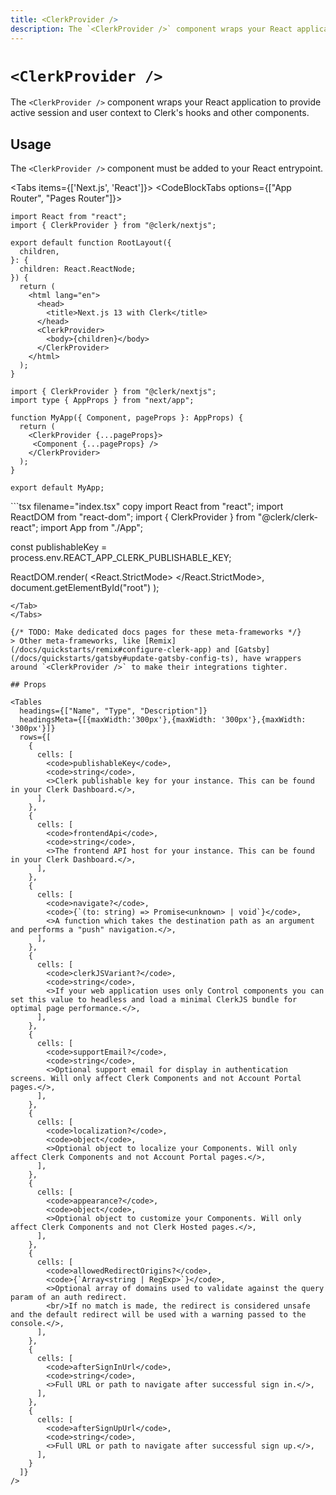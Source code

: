 ---
title: <ClerkProvider />
description: The `<ClerkProvider />` component wraps your React application to provide active session and user context to Clerk's hooks and other components.
---


# `<ClerkProvider />`

The `<ClerkProvider />` component wraps your React application to provide active session and user context to Clerk's hooks and other components.

## Usage

The `<ClerkProvider />` component must be added to your React entrypoint.

<Tabs items={['Next.js', 'React']}>
<Tab>
<CodeBlockTabs options={["App Router", "Pages Router"]}>
```tsx copy filename="app/layout.tsx"
import React from "react";
import { ClerkProvider } from "@clerk/nextjs";

export default function RootLayout({
  children,
}: {
  children: React.ReactNode;
}) {
  return (
    <html lang="en">
      <head>
        <title>Next.js 13 with Clerk</title>
      </head>
      <ClerkProvider>
        <body>{children}</body>
      </ClerkProvider>
    </html>
  );
}
```
```tsx filename="_app.tsx" copy
import { ClerkProvider } from "@clerk/nextjs";
import type { AppProps } from "next/app";

function MyApp({ Component, pageProps }: AppProps) {
  return (
    <ClerkProvider {...pageProps}>
     <Component {...pageProps} />
    </ClerkProvider>
  );
}

export default MyApp;
```
</CodeBlockTabs>
</Tab>
<Tab>
```tsx filename="index.tsx" copy
import React from "react";
import ReactDOM from "react-dom";
import { ClerkProvider } from "@clerk/clerk-react";
import App from "./App";

const publishableKey = process.env.REACT_APP_CLERK_PUBLISHABLE_KEY;

ReactDOM.render(
  <React.StrictMode>
    <ClerkProvider publishableKey={publishableKey}>
      <App/>
    </ClerkProvider>
  </React.StrictMode>,
  document.getElementById("root")
);
```
</Tab>
</Tabs>

{/* TODO: Make dedicated docs pages for these meta-frameworks */}
> Other meta-frameworks, like [Remix](/docs/quickstarts/remix#configure-clerk-app) and [Gatsby](/docs/quickstarts/gatsby#update-gatsby-config-ts), have wrappers around `<ClerkProvider />` to make their integrations tighter.

## Props

<Tables
  headings={["Name", "Type", "Description"]}
  headingsMeta={[{maxWidth:'300px'},{maxWidth: '300px'},{maxWidth: '300px'}]}
  rows={[
    {
      cells: [
        <code>publishableKey</code>,
        <code>string</code>,
        <>Clerk publishable key for your instance. This can be found in your Clerk Dashboard.</>,
      ],
    },
    {
      cells: [
        <code>frontendApi</code>,
        <code>string</code>,
        <>The frontend API host for your instance. This can be found in your Clerk Dashboard.</>,
      ],
    },
    {
      cells: [
        <code>navigate?</code>,
        <code>{`(to: string) => Promise<unknown> | void`}</code>,
        <>A function which takes the destination path as an argument and performs a "push" navigation.</>,
      ],
    },
    {
      cells: [
        <code>clerkJSVariant?</code>,
        <code>string</code>,
        <>If your web application uses only Control components you can set this value to headless and load a minimal ClerkJS bundle for optimal page performance.</>,
      ],
    },
    {
      cells: [
        <code>supportEmail?</code>,
        <code>string</code>,
        <>Optional support email for display in authentication screens. Will only affect Clerk Components and not Account Portal pages.</>,
      ],
    },
    {
      cells: [
        <code>localization?</code>,
        <code>object</code>,
        <>Optional object to localize your Components. Will only affect Clerk Components and not Account Portal pages.</>,
      ],
    },
    {
      cells: [
        <code>appearance?</code>,
        <code>object</code>,
        <>Optional object to customize your Components. Will only affect Clerk Components and not Clerk Hosted pages.</>,
      ],
    },
    {
      cells: [
        <code>allowedRedirectOrigins?</code>,
        <code>{`Array<string | RegExp>`}</code>,
        <>Optional array of domains used to validate against the query param of an auth redirect.
        <br/>If no match is made, the redirect is considered unsafe and the default redirect will be used with a warning passed to the console.</>,
      ],
    },
    {
      cells: [
        <code>afterSignInUrl</code>,
        <code>string</code>,
        <>Full URL or path to navigate after successful sign in.</>,
      ],
    },
    {
      cells: [
        <code>afterSignUpUrl</code>,
        <code>string</code>,
        <>Full URL or path to navigate after successful sign up.</>,
      ],
    }
  ]}
/>

